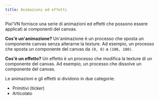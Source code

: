 ```yaml
---
title: Animazioni ed effetti
---
```


Pixi'VN fornisce una serie di animazioni ed effetti che possono essere applicati ai componenti del canvas.

**Cos'è un'animazione?** Un'animazione è un processo che sposta un componente canvas senza alterarne la texture. Ad esempio, un processo che sposta un componente del canvas da `(0, 0)` a `(100, 100)`.

**Cos'è un effetto?** Un effetto è un processo che modifica la texture di un componente del canvas. Ad esempio, un processo che dissolve un componente del canvas.

Le animazioni e gli effetti si dividono in due categorie:

- <DynamicLink href="/start/canvas-tickers">Primitivi (ticker)</DynamicLink>
- <DynamicLink href="/start/canvas-articulated-animations-effects">Articolato</DynamicLink>
